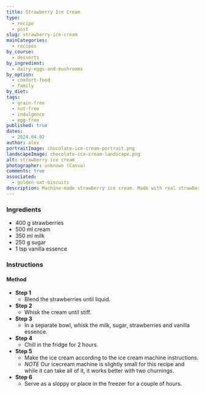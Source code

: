 ```yaml
---
title: Strawberry Ice Cream
type:
  - recipe
  - post
slug: strawberry-ice-cream
mainCategories:
  - recipes
by_course:
  - desserts
by_ingredient:
  - dairy-eggs-and-mushrooms
by_option:
  - comfort-food
  - family
by_diet:
tags:
  - grain-free
  - nut-free
  - indulgence
  - egg-free
published: true
dates:
  - 2024.04.02
author: alex
portraitImage: chocolate-ice-cream-portrait.png
landscapeImage: chocolate-ice-cream-landscape.png
alt: strawberry ice cream
photographer: unknown (Canva)
comments: true
associated:
  - golden-oat-biscuits
description: Machine-made strawberry ice cream. Made with real strawberries and pefected by Isla, it was declared to be better than the ice cream they ate at the shop.
---
```


<Ingredients>

### Ingredients

- 400 g strawberries
- 500 ml cream
- 350 ml milk
- 250 g sugar
- 1 tsp vanilla essence

</Ingredients>

<Instructions>

### Instructions

#### Method

- **Step 1**
  - Blend the strawberries until liquid.
- **Step 2**
  - Whisk the cream until stiff.
- **Step 3**
  - In a separate bowl, whisk the milk, sugar, strawberries and vanilla essence.
- **Step 4**
  - Chill in the fridge for 2 hours.
- **Step 5**
  - Make the ice cream according to the ice cream machine instructions.
  - _NOTE_ Our icecream machine is slightly small for this recipe and while it can take all of it, it works better with two churnings.
- **Step 6**
  - Serve as a sloppy or place in the freezer for a couple of hours.

</Instructions>
